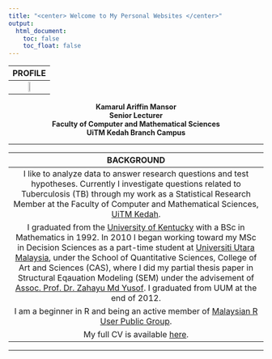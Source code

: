 ---
title: "<center> Welcome to My Personal Websites </center>"
output:
  html_document: 
    toc: false
    toc_float: false
---

<link rel="stylesheet" href="styles.css" type="text/css">

| **PROFILE** |  
|:-----------:|  
|<img src="images/profile 3.png" style="width:20%; border:0px solid" align="center">|  
<center>  
**Kamarul Ariffin Mansor**  
**Senior Lecturer**  
**Faculty of Computer and Mathematical Sciences**  
**UiTM Kedah Branch Campus**  
</center>  
  
---  

| **BACKGROUND** |  
|:--------------:|  
|I like to analyze data to answer research questions and test hypotheses. Currently I investigate questions related to Tuberculosis (TB) through my work as a Statistical Research Member at the Faculty of Computer and Mathematical Sciences, [UiTM Kedah](https://kedah.uitm.edu.my/v1/faculties-a-academic-centres/computer-a-mathematical-sciences).| 
|I graduated from the [University of Kentucky](https://math.as.uky.edu/) with a BSc in Mathematics in 1992. In 2010 I began working toward my MSc in Decision Sciences as a part-time student at [Universiti Utara Malaysia](http://www.sqs.uum.edu.my/index.php/en/), under the School of Quantitative Sciences, College of Art and Sciences (CAS), where I did my partial thesis paper in Structural Eqauation Modeling (SEM) under the advisement of [Assoc. Prof. Dr. Zahayu Md Yusof](http://expertise.uum.edu.my/DOE/doe_view.aspx?ad_doe=zahayu). I graduated from UUM at the end of 2012.|  
|I am a beginner in R and being an active member of [Malaysian R User Public Group](https://www.meetup.com/Malaysia-R-User-Group/).|   
|My full CV is available [here](files/cv_kamansor.pdf).|  

***  
